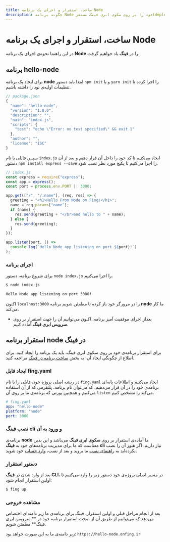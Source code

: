 ```yaml
---
title: ساخت، استقرار و اجرای یک برنامه Node
description: چگونه برنامه Node خود را بر روی سکوی ابری فینگ مستقر(deploy) کنیم؟
---
```



<Platform>
  <PlatformHead title="برنامه‌های ‌‌NodeJs" icon="nodejs/nodejs-original.svg" />
</Platform>

# ساخت، استقرار و اجرای یک برنامه Node

در این راهنما نحوه‌ی اجرای یک برنامه **Node** را در **فینگ** یاد خواهیم گرفت.

## برنامه hello-node

برای ایجاد یک برنامه **node** ابتدا باید دستور `npm init` و یا `yarn init` را اجرا کرده تا تنظیمات اولیه‌ی نود را داشته باشیم.

```javascript
// package.json
{
  "name": "hello-node",
  "version": "1.0.0",
  "description": "",
  "main": "index.js",
  "scripts": {
    "test": "echo \"Error: no test specified\" && exit 1"
  },
  "author": "",
  "license": "ISC"
}

```

سپس فایلی با نام `index.js` ایجاد می‌کنیم تا کد خود را داخل آن قرار دهیم و بعد از آن دستور `npm install express --save` را اجرا می‌کنیم تا پکیج مورد نظر نصب شود.

```javascript
// index.js
const express = require("express");
const app = express();
const port = process.env.PORT || 3000;

app.get(["/", "/:name"], (req, res) => {
  greeting = "<h1>Hello From Node on Fing!</h1>";
  name = req.params["name"];
  if (name) {
    res.send(greeting + "</br>and hello to " + name);
  } else {
    res.send(greeting);
  }
});

app.listen(port, () =>
  console.log(`Hello Node app listening on port ${port}!`)
);
```

### اجرای برنامه

برای شروع برنامه، دستور `node index.js` را اجرا می‌کنیم.

```bash
$ node index.js

Hello Node app listening on port 3000!
```

اکنون `localhost:3000` را در مرورگر خود باز کرده تا مطمئن شویم برنامه **node** ما کار می‌کند.

- بعداز اجرای موفقیت آمیز برنامه، اکنون می‌توانیم آن را جهت استقرار بر روی **سرویس ابری فینگ** آماده کنیم.

## استقرار برنامه node در فینگ

برای استقرار برنامه‌ی خود بر روی سکوی ابری فینگ، باید یک برنامه را ایجاد کنید. برای اطلاع از چگونگی ایجاد آن، به بخش [ساخت برنامه در فینگ](/quickstart/create-app) مراجعه کنید.

### ایجاد فایل fing.yaml

در ریشه اصلی پروژه خود، فایلی را با نام `fing.yaml` ایجاد می‌کنیم و اطلاعات پایه‌ای برنامه‌ی خود را در آن قرار می‌دهیم. که می‌توان نام برنامه، پلتفرمی که از آن استفاده می‌کنیم و همچنین پورتی که برنامه‌ی ما بر روی آن `listen` می‌کند را مشخص کنیم.

```yaml
# fing.yaml
app: "hello-node"
platform: "node"
port: 3000
```

### نصب فینگ cli و ورود به آن

برنامه‌ی **node** ما آماده‌ی استقرار بر روی **سکوی ابری فینگ** می‌باشد و این بدین معناست که ما برای مدیریت برنامه‌های خود به **فینگ cli** نیاز داریم. اگر هنوز آن را نصب نکرده‌اید به [راهنمای نصب](/quickstart/installation) ما بروید و بعد از نصب، [وارد حساب](/quickstart/login) خود شوید.

### دستور استقرار

بعد از وارد شدن در **فینگ CLI**، در مسیر اصلی پروژه‌ی خود دستور زیر را وارد می‌کنیم تا اولین استقرار انجام شود:

```bash
$ fing up
```

### مشاهده خروجی

بعد از انجام مراحل قبلی و اولین استقرار، فینگ برای برنامه‌ی ما زیر دامنه‌ای اختصاص می‌دهد که می‌توانیم از طریق آن از صحت استقرار برنامه خود در ** سرویس ابری فینگ** مطمئن شویم.

زیر دامنه‌ی ما به این صورت خواهد بود: `https://hello-node.onfing.ir`
